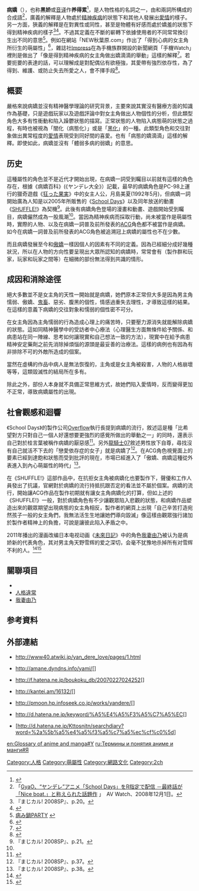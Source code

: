 {{Refimprove|time=2022-03-04T14:41:01+00:00}}
{{Japanese|japanese=ヤンデレ|romaji=Yandere}}
'''病嬌'''（{{jpn|j=ヤンデレ|rm=Yandere}}），也称'''黑娇'''或[[音译|音译]]作'''养得累'''<ref>{{cite web |title=近日日本动漫网站最强病娇娘投票top10 |url=http://comic.sina.com.cn/n/2011-11-25/08003011.shtml?from=wap |website=[[新浪网|新浪动漫]] |accessdate=2020-12-30 |date=2011-11-25}}</ref>，是人物性格的名詞之一，由{{nihongo|病態|病んでる}}和{{nihongo|嬌羞|デレ}}兩詞所構成的合成語<ref>「[http://av.watch.impress.co.jp/docs/20081201/gyao.htm GyaO、“ヤンデレ”アニメ「School Days」をR指定で配信 －最終話が「Nice boat.」と称えられた話題作] {{Wayback|url=http://av.watch.impress.co.jp/docs/20081201/gyao.htm |date=20130620041432 }}」　AV Watch、2008年12月1日。</ref>，廣義的解釋是人物處於[[精神疾病|精神疾病]]的狀態下和其他人發展出[[愛情|愛情]]的樣子。另一方面，狹義的解釋是在對異性或同性，甚至是物體有好感而處於嬌羞的狀態下得到精神疾病的樣子<ref>『まじカル! 2008SP』、p.20。</ref><ref>{{Cite web |url=http://crusherfactory.net/~pmoon/mt/001571.html |title=「ヤンデレ大全」こぼれ話 -キャラの収録基準について- |access-date=2008-07-28 |archive-url=https://web.archive.org/web/20080110093606/http://crusherfactory.net/~pmoon/mt/001571.html |archive-date=2008-01-10 |dead-url=yes }}</ref>。不過其定義在不斷的嶄轉下依據使用者的不同常常換衍生出不同的意思<ref>[http://amane.dyndns.info/yami/ 病み鍋PARTY] {{webarchive|url=https://web.archive.org/web/20080623220144/http://amane.dyndns.info/yami/ |date=2008-06-23 }}</ref>。例如在網站「NEW秋葉原.com」作出了「得到心病的女主角所衍生的萌屬性」<ref>{{Cite web |url=http://www.new-akiba.com/archives/2007/02/post_7725.html |title=萌えの歴史を把握できる「萌え俯瞰図」に「ヤンデレ」追加 :にゅーあきばどっとこむ |accessdate=2008-07-28 |archive-date=2008-08-29 |archive-url=https://web.archive.org/web/20080829162144/http://www.new-akiba.com/archives/2007/02/post_7725.html |dead-url=no }}</ref>，雜誌社[[Impress|Impress]]在為手機族群開設的新聞網頁「手機Watch」裡則是做出了「像是得到精神疾病的女主角做出嬌滴滴的舉動」這樣的解釋<ref>{{Cite web |url=http://k-tai.impress.co.jp/cda/article/news_toppage/37583.html |title=ツンデレ/ヤンデレのキャラが選べる「萌えるタクシー予約」 |accessdate=2008-07-28 |archive-date=2008-09-13 |archive-url=https://web.archive.org/web/20080913142542/http://k-tai.impress.co.jp/cda/article/news_toppage/37583.html |dead-url=no }}</ref>。若要扼要的表達的話，可以理解成是對配偶佔有欲極強，其愛帶有強烈依存性，為了得到、維護、或防止失去所愛之人，會不擇手段<ref>{{Cite web |url=http://www.appledaily.com.tw/appledaily/article/supplement/20141024/36164831/ |title=靈數骰子占卜 測病嬌指數 |work=台灣《蘋果日報》 |date=2014-10-24 |accessdate=2015-07-17 |archive-date=2015-07-21 |archive-url=https://web.archive.org/web/20150721121844/http://www.appledaily.com.tw/appledaily/article/supplement/20141024/36164831/ |dead-url=no }}</ref>。

== 概要 ==
嚴格來說病嬌並沒有精神醫學理論的研究背景，主要來說其實沒有醫療方面的知識作為基礎，只是遊戲玩家以及遊戲評論中對女主角做出人物個性的分析，但此類型角色大多有性衝動和陷入躁鬱狀態的描寫。正常狀態的人物陷入病態萌的狀態之過程，有時也被視為「闇化（病態化）」或是「[[黑化|黑化]]」的一種。此類型角色和交往對象做出異常程度的[[愛情|愛情]]表現受到同好間的喜愛。也有「病態的嬌滴滴」這樣的解釋。即使如此，病嬌並沒有「體弱多病的弱嬌」的意思。

== 历史 ==
這種屬性的角色並不是近代才開始出現，在病嬌一詞受到矚目以前就有這樣的角色存在，根據《病嬌百科》(《ヤンデレ大全》）記載，最早的病嬌角色是PC-98上運行的獵奇遊戲《[[狂った果実|狂った果実]]》中的女主人公，月島美夏(1992年5月)，但病嬌一詞開始廣為人知是以2005年所販售的《[[School_Days|School Days]]》以及同年放送的動畫《[[SHUFFLE!|SHUFFLE!]]》為契機<ref name="majikaru21">『まじカル! 2008SP』、p.21。</ref>。此後有病嬌角色登場的漫畫和動畫、遊戲開始受到矚目，病嬌儼然成為一股風潮<ref name="majikaru21"/>。當因為精神疾病而採取行動，尚未被當作是萌屬性時，實際的人物、以及在病嬌一詞普及前所發表的[[ACG|ACG]]角色都不被當作是病嬌。如今在病嬌一詞普及前所發表的ACG角色被追溯冠上病嬌的屬性也不在少數。

而且病嬌發展至今和[[傲嬌|傲嬌]]一樣因個人的因素有不同的定義。因為已經細分成好幾種狀況，所以在人物的方向性要呈現出大眾所認知的病嬌時，常常會有（製作群和玩家，玩家和玩家之間等）在細微的部份無法得到共識的情形。

== 成因和消除途徑 ==
絕大多數並不是女主角的天性一開始就是病嬌，她們原本正常但大多是因為男主角懦弱、傲嬌、[[鬼畜|鬼畜]]、惡劣、腹黑的個性，情感過重失去理性，才導致這樣的結果。在這樣的意義下病嬌的交往對象和懦弱的個性密不可分。

在女主角因為主角懦弱的行為造成心理上的痛苦時，只要壓力源消失就能解除病嬌的狀態。這如同精神醫學中的受訪者中心療法（心理醫生方面無條件給予關係、和病患站在同一陣線、思考如何讓現實和自己想法一致的方法），現實中在給予病患精神安定藥劑之前先消除掉煩惱的源頭是最妥善的治療法。這樣的病例也有因為有非排除不可的外敵所造成的個案。

當然在虛構的作品中病人是無法恢復的，主角或是女主角被殺害，人物的人格崩壞等等，這類毀滅性的結局所在多有。

除此之外，部份人本身就不具備正常思維方式，故她們陷入愛情時，反而變得更加不正常，導致病嬌屬性的出現。

== 社會觀感和迴響 ==
《School Days》的製作公司[[0verflow|Overflow]]執行長提到病嬌的流行，敘述這是種「比希望對方只對自己一個人好還想要更強烈的感覺所做出的舉動之一」的同時，還表示自己對於桂言葉被稱作病嬌的厭惡感<ref>{{Cite journal|title=「現代視覚文化研究2」発売　かーず自重しろ！ヤンデレ同人誌付|author=三才ブックス|url=http://www.akibablog.net/archives/2008/02/gsbk2-080201.html|journal=「現代視覚文化研究2」|year=2008-01-31|page=‘まじカル! 2008SP’、p.35|language=ja|archiveurl=https://web.archive.org/web/20220116080744/http://www.akibablog.net/archives/2008/02/gsbk2-080201.html|archivedate=2022-01-16|access-date=2022-01-16|dead-url=no}}</ref>。另外[[龍騎士07|龍騎士07]]敘述男性放下自尊，尋找沒有自己就活不下去的「戀愛依存症的女子」就是病嬌了<ref>『まじカル! 2008SP』、p.37。</ref>。在ACG角色視覺面上的要素已經到達飽和狀態而受到批評的現在，市場已經進入了「傲嬌、病嬌這種從外表進入到內心萌屬性的時代」<ref>『まじカル! 2008SP』、p.38。</ref>。

在《SHUFFLE!》這部作品中，在抗拒女主角被病嬌化也要製作下，聲優和工作人員發出了抗議，官網對於病嬌的流行持抵抗跟否定的看法並不屬於個案。病嬌的流行，開始讓ACG作品在製作初期就有讓女主角病嬌化的打算，但如上述的《SHUFFLE!》一般，對於病嬌角色有不少讓觀眾陷入悲觀的狀態，和病嬌作品塑造出來的觀眾期望出現病態的女主角相反，製作者的網頁上出現「自己辛苦打造宛然孩子一般的女主角們，我無法活生生地讓她們導向毀滅」像這樣由觀眾強行諸加於製作者精神上的負擔，可說是讓彼此陷入矛盾之中。

2011年播出的漫画改编日本电视动画《[[未來日記|未來日記]]》中的角色[[我妻由乃|我妻由乃]]被认为是病娇新的代表角色，其对男主角天野雪辉的爱之深切，会毫不犹豫地杀掉所有对雪辉不利的人。<ref>{{Cite web |last=黃正軒 |date=2019-05-25 |title=貌似有村架純日女求愛不遂用刀刺殺男生 盤點ACG「病嬌」角色 |url=https://www.hk01.com/遊戲動漫/332974/三次元病嬌-日女刺殺愛慕對象後欲自盡殉情-網民鍾情-如果我被捅就好 |website=香港01 |language=zh-HK |access-date=2022-06-28}}</ref><ref name="T10MIDTIA">{{cite web |url=https://www.cbr.com/anime-dere-character-type-best-represents-them/ |title=The 10 Most Iconic Dere Types In Anime (& Which Characters Best Represent Them) |website=Comic Book Resources |last=Cubillas |first=Sean |access-date=2021-02-18 |language=en |date=2020-05-17 |archive-date=2021-05-15 |archive-url=https://web.archive.org/web/20210515212821/https://www.cbr.com/anime-dere-character-type-best-represents-them/ |dead-url=no }}</ref>

== 關聯項目 ==
*{{nihongo|[[傲嬌|傲嬌]]|ツンデレ}}
*[[人格違常|人格違常]]
*[[我妻由乃|我妻由乃]]

==参考資料==
<div class="references-small">
<references />
</div>

== 外部連結 ==
* {{ja}}http://www40.atwiki.jp/yan_dere_love/pages/1.html {{Wayback|url=http://www40.atwiki.jp/yan_dere_love/pages/1.html |date=20081007223904 }}
* {{ja}}http://amane.dyndns.info/yami/[{{lang|ja|やみなべ HP }}] {{Wayback|url=http://amane.dyndns.info/yami/ |date=20080623220144 }}
* {{ja}}http://f.hatena.ne.jp/boukoku_db/20070227024252[{{lang|ja|萌え俯瞰図2007}}] {{Wayback|url=http://f.hatena.ne.jp/boukoku_db/20070227024252 |date=20080920152314 }}
* {{ja}}http://kantei.am/16132/[{{lang|ja|ヤンデレ度チェック☆ver0.8}}] {{Wayback|url=http://kantei.am/16132/ |date=20081028031356 }}
* {{ja}}http://pmoon.hp.infoseek.co.jp/works/yandere/[{{lang|ja|「ヤンデレ大全」特設ぺージ}}] {{Wayback|url=http://pmoon.hp.infoseek.co.jp/works/yandere/ |date=20080705032026 }}
* {{ja}}http://d.hatena.ne.jp/keyword/%A5%E4%A5%F3%A5%C7%A5%EC[{{lang|ja|ヤンデレとは - はてなダイアリー}}] {{Wayback|url=http://d.hatena.ne.jp/keyword/%A5%E4%A5%F3%A5%C7%A5%EC |date=20080914062920 }}
* {{ja}}[http://d.hatena.ne.jp/Kttosnjtn/searchdiary?word=%2a%5b%a5%e4%a5%f3%a5%c7%a5%ec%cf%c0%5d{{lang|ja|ヤンデレ論 - Kttosnjtnの日記}}]{{Dead link|date=2019年12月 |bot=InternetArchiveBot |fix-attempted=yes }}
{{萌屬性}}

{{DEFAULTSORT:Yandere}}
[[Category:人格|Category:人格]]
[[Category:萌屬性|Category:萌屬性]]
[[Category:網路文化|Category:網路文化]]
[[Category:2ch|Category:2ch]]

[[en:Glossary_of_anime_and_manga#Y|en:Glossary of anime and manga#Y]]
[[ru:Термины_и_понятия_аниме_и_манги#Я|ru:Термины и понятия аниме и манги#Я]]